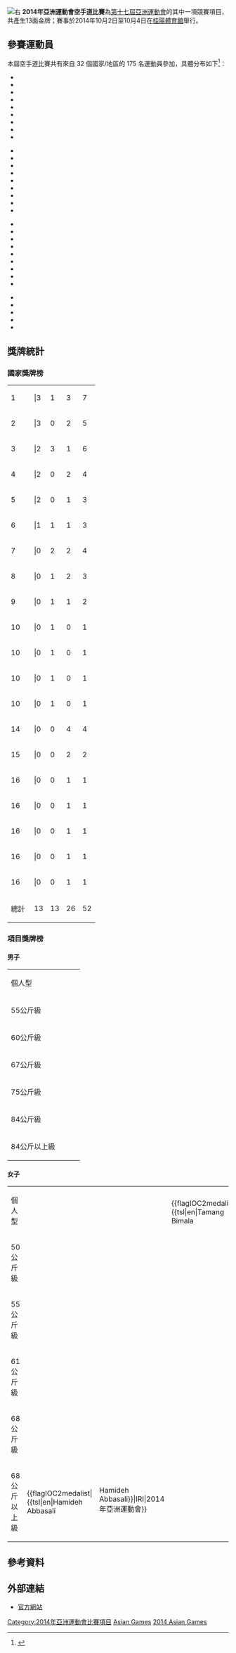 {{noteTA|G1=Sports}}
[[File:Karate_pictogram.svg|右]]
'''2014年亞洲運動會空手道比賽'''為[[2014年亞洲運動會|第十七屆亞洲運動會]]的其中一項競賽項目，共產生13面金牌；賽事於2014年10月2日至10月4日在[[桂陽體育館|桂陽體育館]]舉行。

==參賽運動員==
本屆空手道比賽共有來自 32 個國家/地區的 175 名運動員參加，具體分布如下<ref>{{Cite web |url=http://www.incheon2014.kr/Sports/KR/NumberofentriesbyNOC/?RSC=KR0000000&lang=en |title=Number of Entries by NOC |accessdate=2014-09-23 |archive-date=2014-10-06 |archive-url=https://web.archive.org/web/20141006074538/http://www.incheon2014.kr/Sports/KR/NumberofentriesbyNOC/?RSC=KR0000000&lang=en |dead-url=yes }}</ref>：

{{col-begin}}
{{col-4}}
*{{flagIOC2|BAN|2014年亞洲運動會|2}}
*{{flagIOC2|BRU|2014年亞洲運動會|2}}
*{{flagIOC2|CHN|2014年亞洲運動會|8}}
*{{flagIOC2|HKG|2014年亞洲運動會|8}}
*{{flagIOC2|INA|2014年亞洲運動會|8}}
*{{flagIOC2|IRI|2014年亞洲運動會|8}}
*{{flagIOC2|JOR|2014年亞洲運動會|8}}
*{{flagIOC2|JPN|2014年亞洲運動會|8}}
*{{flagIOC2|KAZ|2014年亞洲運動會|8}}
{{col-4}}
*{{flagIOC2|KGZ|2014年亞洲運動會|7}}
*{{flagIOC2|KOR|2014年亞洲運動會|8}}
*{{flagIOC2|KSA|2014年亞洲運動會|4}}
*{{flagIOC2|KUW|2014年亞洲運動會|4}}
*{{flagIOC2|LAO|2014年亞洲運動會|2}}
*{{flagIOC2|MAC|2014年亞洲運動會|8}}
*{{flagIOC2|MAS|2014年亞洲運動會|6}}
*{{flagIOC2|NEP|2014年亞洲運動會|8}}
*{{flagIOC2|PAK|2014年亞洲運動會|6}}
{{col-4}}
*{{flagIOC2|PHI|2014年亞洲運動會|6}}
*{{flagIOC2|PLE|2014年亞洲運動會|2}}
*{{flagIOC2|PRK|2014年亞洲運動會|5}}
*{{flagIOC2|QAT|2014年亞洲運動會|4}}
*{{flagIOC2|SYR|2014年亞洲運動會|3}}
*{{flagIOC2|THA|2014年亞洲運動會|5}}
*{{flagIOC2|TJK|2014年亞洲運動會|1}}
*{{flagIOC2|TKM|2014年亞洲運動會|4}}
*{{flagIOC2|TLS|2014年亞洲運動會|2}}
{{col-4}}
*{{flagIOC2|TPE|2014年亞洲運動會|8}}
*{{flagIOC2|UAE|2014年亞洲運動會|3}}
*{{flagIOC2|UZB|2014年亞洲運動會|8}}
*{{flagIOC2|VIE|2014年亞洲運動會|8}}
*{{flagIOC2|YEM|2014年亞洲運動會|3}}
{{col-end}}

== 獎牌統計 ==
===國家獎牌榜===
{| {{RankedMedalTable|nation-width=200px}} 
|-
|1||align=left|{{flagIOC2|JPN|2014年亞洲運動會|}}|||3||1||3||7
|-
|2||align=left|{{flagIOC2|IRI|2014年亞洲運動會|}}|||3||0||2||5
|-
|3||align=left|{{flagIOC2|KAZ|2014年亞洲運動會|}}|||2||3||1||6
|-
|4||align=left|{{flagIOC2|MAS|2014年亞洲運動會|}}|||2||0||2||4
|-
|5||align=left|{{flagIOC2|TPE|2014年亞洲運動會|}}|||2||0||1||3
|-
|6||align=left|{{flagIOC2|KUW|2014年亞洲運動會|}}|||1||1||1||3
|-
|7||align=left|{{flagIOC2|CHN|2014年亞洲運動會|}}|||0||2||2||4
|-
|8||align=left|{{flagIOC2|UZB|2014年亞洲運動會|}}|||0||1||2||3
|-
|9||align=left|{{flagIOC2|VIE|2014年亞洲運動會|}}|||0||1||1||2
|-
|10||align=left|{{flagIOC2|HKG|2014年亞洲運動會|}}|||0||1||0||1
|-
|10||align=left|{{flagIOC2|INA|2014年亞洲運動會|}}|||0||1||0||1
|-
|10||align=left|{{flagIOC2|JOR|2014年亞洲運動會|}}|||0||1||0||1
|-
|10||align=left|{{flagIOC2|KSA|2014年亞洲運動會|}}|||0||1||0||1
|-
|14||align=left|{{flagIOC2|KOR|2014年亞洲運動會|}}|||0||0||4||4
|-
|15||align=left|{{flagIOC2|MAC|2014年亞洲運動會|}}|||0||0||2||2
|-
|16||align=left|{{flagIOC2|LAO|2014年亞洲運動會|}}|||0||0||1||1
|-
|16||align=left|{{flagIOC2|NEP|2014年亞洲運動會|}}|||0||0||1||1
|-
|16||align=left|{{flagIOC2|PHI|2014年亞洲運動會|}}|||0||0||1||1
|-
|16||align=left|{{flagIOC2|THA|2014年亞洲運動會|}}|||0||0||1||1
|-
|16||align=left|{{flagIOC2|UAE|2014年亞洲運動會|}}|||0||0||1||1
|-
!colspan=2| 總計 || 13 || 13 || 26 || 52
|}

===項目獎牌榜===
====男子====
{| {{MedalistTable|type=項目|columns=1|style=font-size:small;}}
|-
|rowspan=2|個人型
|rowspan=2|{{flagIOC2medalist|[[林志伟|林志伟]]|MAS|2014年亞洲運動會}}
|rowspan=2|{{flagIOC2medalist|[[Fidelys_Lolobua|Fidelys Lolobua]]|INA|2014年亞洲運動會}}
|{{flagIOC2medalist|[[新馬場一世|新馬場一世]]|JPN|2014年亞洲運動會}}
|-
|{{flagIOC2medalist|[[Marwan_Abdullah_Murad_Almaazmi|Marwan Abdullah Murad Almaazmi]]|UAE|2014年亞洲運動會}}
|-
|rowspan=2|55公斤級
|rowspan=2|{{flagIOC2medalist|[[Andrey_Aktauov|Andrey Aktauov]]|KAZ|2014年亞洲運動會}}
|rowspan=2|{{flagIOC2medalist|[[Abdullah_Imubarak_Alharbi|Abdullah Imubarak Alharbi]]|KSA|2014年亞洲運動會}}
|{{flagIOC2medalist|[[孙敬超|孙敬超]]|CHN|2014年亞洲運動會}}
|-
|{{flagIOC2medalist|[[Silvarajoo_Senthil_Kumaran|Silvarajoo Senthil Kumaran]]|MAS|2014年亞洲運動會}}
|-
|rowspan=2|60公斤級
|rowspan=2|{{flagIOC2medalist|[[Amir_Mahdi_Zadeh|Amir Mahdi Zadeh]]|IRI|2014年亞洲運動會}}
|rowspan=2|{{flagIOC2medalist|[[Abdel_Rahman_Tayel_Hayel_Almasatfa|Abdel Rahman Tayel Hayel Almasatfa]]|JOR|2014年亞洲運動會}}
|{{flagIOC2medalist|[[Lee_Ji-hwan|Lee Ji-hwan]]|KOR|2014年亞洲運動會}}
|-
|{{flagIOC2medalist|[[Nguyen_Thanh_Duy|Nguyen Thanh Duy]]|VIE|2014年亞洲運動會}}
|-
|rowspan=2|67公斤級
|rowspan=2|{{flagIOC2medalist|[[篠原浩人|篠原浩人]]|JPN|2014年亞洲運動會}}
|rowspan=2|{{flagIOC2medalist|[[Rinat_Sagandykov|Rinat Sagandykov]]|KAZ|2014年亞洲運動會}}
|{{flagIOC2medalist|[[Kim_Do-won|Kim Do-won]]|KOR|2014年亞洲運動會}}
|-
|{{flagIOC2medalist|[[Ali_Abdulaziz|Ali Abdulaziz]]|KUW|2014年亞洲運動會}}
|-
|rowspan=2|75公斤級
|rowspan=2|{{flagIOC2medalist|[[Saeid_Hassanipour_Sefatazcomi|Saeid Hassanipour Sefatazcomi]]|IRI|2014年亞洲運動會}}
|rowspan=2|{{flagIOC2medalist|[[李嘉維|李嘉維]]|HKG|2014年亞洲運動會}}
|{{flagIOC2medalist|[[Songvut_Muntaen|Songvut Muntaen]]|THA|2014年亞洲運動會}}
|-
|{{flagIOC2medalist|[[Gofurjon_Zokhidov|Gofurjon Zokhidov]]|UZB|2014年亞洲運動會}}
|-
|rowspan=2|84公斤級
|rowspan=2|{{flagIOC2medalist|[[荒賀龍太郎|荒賀龍太郎]]|JPN|2014年亞洲運動會}}
|rowspan=2|{{flagIOC2medalist|[[Alnweam_Hamad|Alnweam Hamad]]|KUW|2014年亞洲運動會}}
|{{flagIOC2medalist|[[Jang_Min-soo|Jang Min-soo]]|KOR|2014年亞洲運動會}}
|-
|{{flagIOC2medalist|[[Shakhboz_Akhatov|Shakhboz Akhatov]]|UZB|2014年亞洲運動會}}
|-
|rowspan=2|84公斤以上級
|rowspan=2|{{flagIOC2medalist|[[Almutairi_Rasheed|Almutairi Rasheed]]|KUW|2014年亞洲運動會}}
|rowspan=2|{{flagIOC2medalist|[[香川幸允|香川幸允]]|JPN|2014年亞洲運動會}}
|{{flagIOC2medalist|[[Khalid_Khalidov|Khalid Khalidov]]|KAZ|2014年亞洲運動會}}
|-
|{{flagIOC2medalist|[[Sengpheng_Duangvilai|Sengpheng Duangvilai]]|LAO|2014年亞洲運動會}}
|}

====女子====
{| {{MedalistTable|type=項目|columns=1|style=font-size:small;}}
|-
|rowspan=2|個人型
|rowspan=2|{{flagIOC2medalist|[[清水希容|清水希容]]|JPN|2014年亞洲運動會}}
|rowspan=2|{{flagIOC2medalist|[[Nguyen_Hoang_Ngan|Nguyen Hoang Ngan]]|VIE|2014年亞洲運動會}}
|{{flagIOC2medalist|[[張佩思|張佩思]]|MAC|2014年亞洲運動會}}
|-
|{{flagIOC2medalist|{{tsl|en|Tamang Bimala||Tamang Bimala}}|NEP|2014年亞洲運動會}}
|-
|rowspan=2|50公斤級
|rowspan=2|{{flagIOC2medalist|[[辜翠萍|辜翠萍]]|TPE|2014年亞洲運動會}}
|rowspan=2|{{flagIOC2medalist|[[Yekaterina_Khupovets|Yekaterina Khupovets]]|KAZ|2014年亞洲運動會}}
|{{flagIOC2medalist|[[Nasrin_Dousti|Nasrin Dousti]]|IRI|2014年亞洲運動會}}
|-
|{{flagIOC2medalist|[[Jang_So-young|Jang So-young]]|KOR|2014年亞洲運動會}}
|-
|rowspan=2|55公斤級
|rowspan=2|{{flagIOC2medalist|[[文姿云|文姿云]]|TPE|2014年亞洲運動會}}
|rowspan=2|{{flagIOC2medalist|[[Sabina_Zakharova|Sabina Zakharova]]|KAZ|2014年亞洲運動會}}
|{{flagIOC2medalist|[[小林実希|小林実希]]|JPN|2014年亞洲運動會}}
|-
|{{flagIOC2medalist|[[Mae_Soriano|Mae Soriano]]|PHI|2014年亞洲運動會}}
|-
|rowspan=2|61公斤級
|rowspan=2|{{flagIOC2medalist|[[莎吉拉`莎妮|莎吉拉`莎妮]]|MAS|2014年亞洲運動會}}
|rowspan=2|{{flagIOC2medalist|[[Barno_Mirzaeva|Barno Mirzaeva]]|UZB|2014年亞洲運動會}}
|{{flagIOC2medalist|[[尹笑言|尹笑言]]|CHN|2014年亞洲運動會}}
|-
|{{flagIOC2medalist|[[Fatemeh_Chalaki|Fatemeh Chalaki]]|IRI|2014年亞洲運動會}}
|-
|rowspan=2|68公斤級
|rowspan=2|{{flagIOC2medalist|[[Guzaliya_Gafurova|Guzaliya Gafurova]]|KAZ|2014年亞洲運動會}}
|rowspan=2|{{flagIOC2medalist|[[汤玲玲|汤玲玲]]|CHN|2014年亞洲運動會}}
|{{flagIOC2medalist|[[Shree_Sharmini_Segaran|Shree Sharmini Segaran]]|MAS|2014年亞洲運動會}}
|-
|{{flagIOC2medalist|[[趙柔|趙柔]]|TPE|2014年亞洲運動會}}
|-
|rowspan=2|68公斤以上級
|rowspan=2|{{flagIOC2medalist|{{tsl|en|Hamideh Abbasali||Hamideh Abbasali}}|IRI|2014年亞洲運動會}}
|rowspan=2|{{flagIOC2medalist|[[曾翠兰|曾翠兰]]|CHN|2014年亞洲運動會}}
|{{flagIOC2medalist|[[植草歩|植草歩]]|JPN|2014年亞洲運動會}}
|-
|{{flagIOC2medalist|[[賈嘉惠|賈嘉惠]]|MAC|2014年亞洲運動會}}
|}

==參考資料==
{{Reflist}}

==外部連結==
*[https://web.archive.org/web/20141007135224/http://www.incheon2014.kr/Sports/Schedule/BySport/?RSC=KR0000000&lang=en#/Sports/Schedule/BySport?RSC=KR0000000&Date=20141003&lang=en 官方網站]

{{2014年亞洲運動會項目}}
{{亞洲運動會空手道比賽}}

[[Category:2014年亞洲運動會比賽項目|Category:2014年亞洲運動會比賽項目]]
[[Category:2014年空手道|Asian Games]]
[[Category:韓國空手道賽事|2014 Asian Games]]